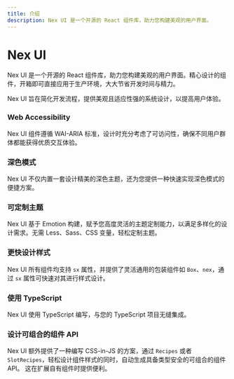 ```yaml
---
title: 介绍
description: Nex UI 是一个开源的 React 组件库，助力您构建美观的用户界面。
---
```


# Nex UI

Nex UI 是一个开源的 React 组件库，助力您构建美观的用户界面。精心设计的组件，开箱即可直接应用于生产环境，大大节省开发时间与精力。

Nex UI 旨在简化开发流程，提供美观且适应性强的系统设计，以提高用户体验。

### Web Accessibility

Nex UI 组件遵循 WAI-ARIA 标准，设计时充分考虑了可访问性，确保不同用户群体都能获得优质交互体验。

### 深色模式

Nex UI 不仅内置一套设计精美的深色主题，还为您提供一种快速实现深色模式的便捷方案。

### 可定制主题

Nex UI 基于 Emotion 构建，赋予您高度灵活的主题定制能力，以满足多样化的设计需求。无需 Less、Sass、CSS 变量，轻松定制主题。

### 更快设计样式

Nex UI 所有组件均支持 `sx` 属性，并提供了灵活通用的包装组件如 `Box`、`nex`，通过 `sx` 属性可快速对其进行样式设计。

### 使用 TypeScript

Nex UI 使用 TypeScript 编写，与您的 TypeScript 项目无缝集成。

### 设计可组合的组件 API

Nex UI 额外提供了一种编写 CSS-in-JS 的方案，通过 `Recipes` 或者 `SlotRecipes`，轻松设计组件样式的同时，自动生成具备类型安全的可组合的组件 API。
这在扩展自有组件时提供便利。
